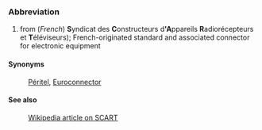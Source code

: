===Abbreviation===
# from (''French'') '''S'''yndicat des '''C'''onstructeurs d''''A'''ppareils '''R'''adiorécepteurs et '''T'''éléviseurs); French-originated standard and associated connector for electronic equipment

====Synonyms====
: [[Péritel]], [[Euroconnector]]

====See also====
: [[w:SCART|Wikipedia article on SCART]]